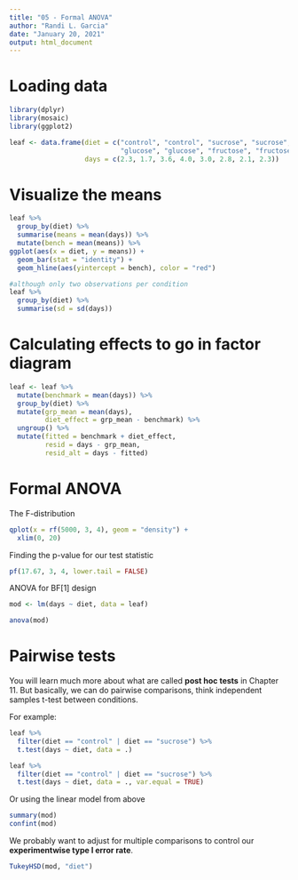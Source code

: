 ```yaml
---
title: "05 - Formal ANOVA"
author: "Randi L. Garcia"
date: "January 20, 2021"
output: html_document
---
```


# Loading data

```r
library(dplyr)
library(mosaic)
library(ggplot2)

leaf <- data.frame(diet = c("control", "control", "sucrose", "sucrose", 
                            "glucose", "glucose", "fructose", "fructose"), 
                   days = c(2.3, 1.7, 3.6, 4.0, 3.0, 2.8, 2.1, 2.3))
```

# Visualize the means

```r
leaf %>%
  group_by(diet) %>%
  summarise(means = mean(days)) %>%
  mutate(bench = mean(means)) %>%
ggplot(aes(x = diet, y = means)) +
  geom_bar(stat = "identity") +
  geom_hline(aes(yintercept = bench), color = "red") 
```

```r
#although only two observations per condition
leaf %>%
  group_by(diet) %>%
  summarise(sd = sd(days))
```


# Calculating effects to go in factor diagram

```r
leaf <- leaf %>%
  mutate(benchmark = mean(days)) %>%
  group_by(diet) %>%
  mutate(grp_mean = mean(days),
         diet_effect = grp_mean - benchmark) %>%
  ungroup() %>%
  mutate(fitted = benchmark + diet_effect,
         resid = days - grp_mean,
         resid_alt = days - fitted)
```

# Formal ANOVA

The F-distribution

```r
qplot(x = rf(5000, 3, 4), geom = "density") +
  xlim(0, 20)
```

Finding the p-value for our test statistic

```r
pf(17.67, 3, 4, lower.tail = FALSE)
```

ANOVA for BF[1] design

```r
mod <- lm(days ~ diet, data = leaf)

anova(mod)
```

# Pairwise tests

You will learn much more about what are called **post hoc tests** in Chapter 11. But basically, we can do pairwise comparisons, think independent samples t-test between conditions.

For example:

```r
leaf %>%
  filter(diet == "control" | diet == "sucrose") %>%
  t.test(days ~ diet, data = .)

leaf %>%
  filter(diet == "control" | diet == "sucrose") %>%
  t.test(days ~ diet, data = ., var.equal = TRUE)
```

Or using the linear model from above

```r
summary(mod)
confint(mod)
```

We probably want to adjust for multiple comparisons to control our **experimentwise type I error rate**. 

```r
TukeyHSD(mod, "diet")
```


